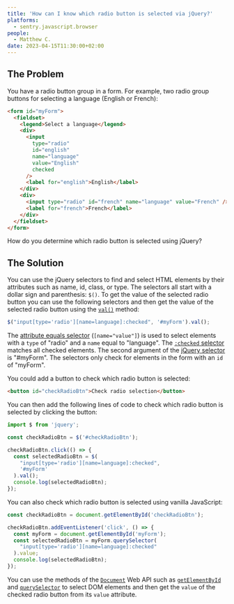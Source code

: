 ```yaml
---
title: 'How can I know which radio button is selected via jQuery?'
platforms:
  - sentry.javascript.browser
people:
  - Matthew C.
date: 2023-04-15T11:30:00+02:00
---
```


## The Problem

You have a radio button group in a form. For example, two radio group buttons for selecting a language (English or French):

```html
<form id="myForm">
  <fieldset>
    <legend>Select a language</legend>
    <div>
      <input
        type="radio"
        id="english"
        name="language"
        value="English"
        checked
      />
      <label for="english">English</label>
    </div>
    <div>
      <input type="radio" id="french" name="language" value="French" />
      <label for="french">French</label>
    </div>
  </fieldset>
</form>
```

How do you determine which radio button is selected using jQuery?

## The Solution

You can use the jQuery selectors to find and select HTML elements by their attributes such as name, id, class, or type. The selectors all start with a dollar sign and parenthesis: `$()`. To get the value of the selected radio button you can use the following selectors and then get the value of the selected radio button using the [`val()`](https://api.jquery.com/val/) method:

```js
$("input[type='radio'][name=language]:checked", '#myForm').val();
```

The [attribute equals selector](https://api.jquery.com/attribute-equals-selector/) (`[name="value"]`) is used to select elements with a `type` of "radio" and a `name` equal to "language". The [`:checked` selector](https://api.jquery.com/checked-selector/) matches all checked elements. The second argument of the [jQuery selector](https://api.jquery.com/jQuery/) is "#myForm". The selectors only check for elements in the form with an `id` of "myForm".

You could add a button to check which radio button is selected:

```html
<button id="checkRadioBtn">Check radio selection</button>
```

You can then add the following lines of code to check which radio button is selected by clicking the button:

```js
import $ from 'jquery';

const checkRadioBtn = $('#checkRadioBtn');

checkRadioBtn.click(() => {
  const selectedRadioBtn = $(
    "input[type='radio'][name=language]:checked",
    '#myForm'
  ).val();
  console.log(selectedRadioBtn);
});
```

You can also check which radio button is selected using vanilla JavaScript:

```js
const checkRadioBtn = document.getElementById('checkRadioBtn');

checkRadioBtn.addEventListener('click', () => {
  const myForm = document.getElementById('myForm');
  const selectedRadioBtn = myForm.querySelector(
    "input[type='radio'][name=language]:checked"
  ).value;
  console.log(selectedRadioBtn);
});
```

You can use the methods of the [`Document`](https://developer.mozilla.org/en-US/docs/Web/API/Document) Web API such as [`getElementById`](https://developer.mozilla.org/en-US/docs/Web/API/Document/getElementById) and [`querySelector`](https://developer.mozilla.org/en-US/docs/Web/API/Document/querySelector) to select DOM elements and then get the `value` of the checked radio button from its `value` attribute.
